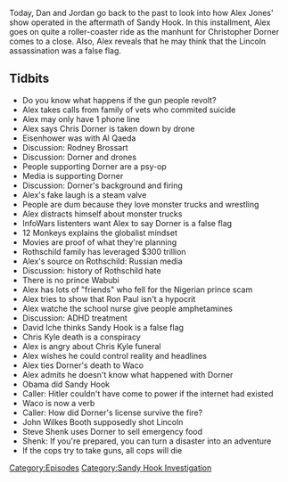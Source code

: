 {{DEFAULTSORT:
    #_EPISODE_0312:February 10-13, 2013
}}{{Episode
    | title             = February 10-13, 2013
    | caption           = Listen to this episode on [https://knowledgefight.libsyn.com/knowledge-fight-february-10-13-2013 Libsyn] [https://open.spotify.com/episode/6yGHTHKBNjNdtByIMnQRJp Spotify], Read the [[Transcript/312: February 10-13, 2013|Unofficial Transcript]]
    | episodeNumber     = 312
    | length            = 01:35:04
    | airDate           = June 24, 2019
    | coverageStartDate = February 10, 2013
    | coverageEndDate   = February 13, 2013
    | episodeType       = [[:Category:Sandy Hook Investigation|Sandy Hook Investigation]]
    | appearance        = [[Christopher Dorner]], [[Rodney Brossart]], [[Ron Paul]], [[David Iche]], [[John Wilkes Booth]], [[Steve Shenk]]
    | previousEpisode   = [[311: June 17-19, 2019]]
    | nextEpisode       = [[313: June 23-24, 2019]]
}}

{{Stub}}

Today, Dan and Jordan go back to the past to look into how Alex Jones' show operated in the aftermath of Sandy Hook. In this installment, Alex goes on quite a roller-coaster ride as the manhunt for Christopher Dorner comes to a close. Also, Alex reveals that he may think that the Lincoln assassination was a false flag.

==Tidbits==

*Do you know what happens if the gun people revolt?
*Alex takes calls from family of vets who commited suicide
*Alex may only have 1 phone line
*Alex says Chris Dorner is taken down by drone
*Eisenhower was with Al Qaeda
*Discussion: Rodney Brossart
*Discussion: Dorner and drones
*People supporting Dorner are a psy-op
*Media is supporting Dorner
*Discussion: Dorner's background and firing
*Alex's fake laugh is a steam valve
*People are dum because they love monster trucks and wrestling
*Alex distracts himself about monster trucks
*InfoWars listenters want Alex to say Dorner is a false flag
*12 Monkeys explains the globalist mindset
*Movies are proof of what they're planning
*Rothschild family has leveraged $300 trillion
*Alex's source on Rothschild: Russian media
*Discussion: history of Rothschild hate
*There is no prince Wabubi
*Alex has lots of "friends" who fell for the Nigerian prince scam
*Alex tries to show that Ron Paul isn't a hypocrit
*Alex watche the school nurse give people amphetamines
*Discussion: ADHD treatment
*David Iche thinks Sandy Hook is a false flag
*Chris Kyle death is a conspiracy
*Alex is angry about Chris Kyle funeral
*Alex wishes he could control reality and headlines
*Alex ties Dorner's death to Waco
*Alex admits he doesn't know what happened with Dorner
*Obama did Sandy Hook
*Caller: Hitler couldn't have come to power if the internet had existed
*Waco is now a verb
*Caller: How did Dorner's license survive the fire?
*John Wilkes Booth supposedly shot Lincoln
*Steve Shenk uses Dorner to sell emergency food
*Shenk: If you're prepared, you can turn a disaster into an adventure
*If the cops try to take guns, all cops will die

[[Category:Episodes]]
[[Category:Sandy Hook Investigation]]
